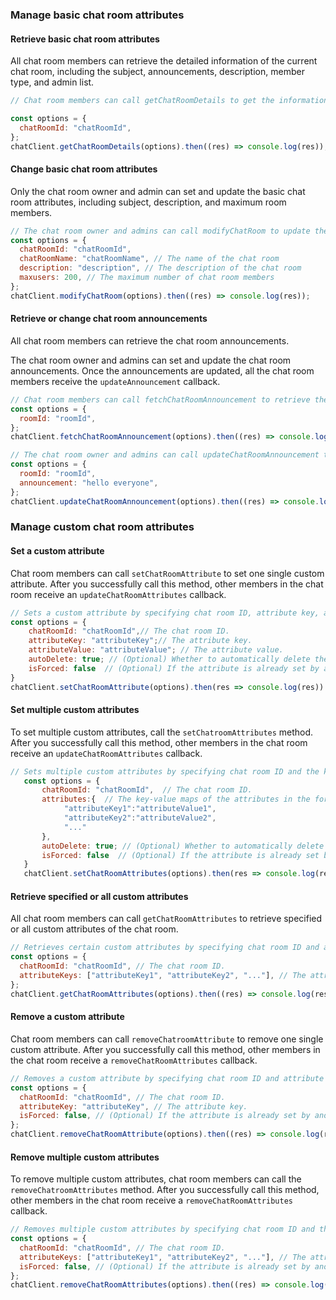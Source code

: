 <PlatformWrapper platform="web">

### Manage basic chat room attributes

#### Retrieve basic chat room attributes

All chat room members can retrieve the detailed information of the current chat room, including the subject, announcements, description, member type, and admin list.

```javascript
// Chat room members can call getChatRoomDetails to get the information of the specified chat room.

const options = {
  chatRoomId: "chatRoomId",
};
chatClient.getChatRoomDetails(options).then((res) => console.log(res));
```

#### Change basic chat room attributes

Only the chat room owner and admin can set and update the basic chat room attributes, including subject, description, and maximum room members.

```javascript
// The chat room owner and admins can call modifyChatRoom to update the chat room attributes.
const options = {
  chatRoomId: "chatRoomId",
  chatRoomName: "chatRoomName", // The name of the chat room
  description: "description", // The description of the chat room
  maxusers: 200, // The maximum number of chat room members
};
chatClient.modifyChatRoom(options).then((res) => console.log(res));
```

#### Retrieve or change chat room announcements

All chat room members can retrieve the chat room announcements.

The chat room owner and admins can set and update the chat room announcements. Once the announcements are updated, all the chat room members receive the `updateAnnouncement` callback.

```javascript
// Chat room members can call fetchChatRoomAnnouncement to retrieve the chat room announcements.
const options = {
  roomId: "roomId",
};
chatClient.fetchChatRoomAnnouncement(options).then((res) => console.log(res));

// The chat room owner and admins can call updateChatRoomAnnouncement to set or update the chat room announcements.
const options = {
  roomId: "roomId",
  announcement: "hello everyone",
};
chatClient.updateChatRoomAnnouncement(options).then((res) => console.log(res));
```

### Manage custom chat room attributes

#### Set a custom attribute

Chat room members can call `setChatRoomAttribute` to set one single custom attribute. After you successfully call this method, other members in the chat room receive an `updateChatRoomAttributes` callback.

```javascript
// Sets a custom attribute by specifying chat room ID, attribute key, and attribute value.
const options = {
    chatRoomId: "chatRoomId",// The chat room ID.
    attributeKey: "attributeKey";// The attribute key.
    attributeValue: "attributeValue"; // The attribute value.
    autoDelete: true; // (Optional) Whether to automatically delete the custom attributes set by a member when the member leaves the chat room.
    isForced: false  // (Optional) If the attribute is already set by another room member, whether to overwrite other members' setting.
}
chatClient.setChatRoomAttribute(options).then(res => console.log(res))
```

#### Set multiple custom attributes

To set multiple custom attributes, call the `setChatroomAttributes` method. After you successfully call this method, other members in the chat room receive an `updateChatRoomAttributes` callback.

```javascript
// Sets multiple custom attributes by specifying chat room ID and the key-value maps of the attributes.
   const options = {
       chatRoomId: "chatRoomId",  // The chat room ID.
       attributes:{  // The key-value maps of the attributes in the format of {"key":"value"}.
            "attributeKey1":"attributeValue1",
        	"attributeKey2":"attributeValue2",
         	"..."
       },
       autoDelete: true; // (Optional) Whether to automatically delete the custom attributes set by a member when the member leaves the chat room.
   	   isForced: false  // (Optional) If the attribute is already set by another room member, whether to overwrite other members' setting.
   }
   chatClient.setChatRoomAttributes(options).then(res => console.log(res))
```

#### Retrieve specified or all custom attributes

All chat room members can call `getChatRoomAttributes` to retrieve specified or all custom attributes of the chat room.

```javascript
// Retrieves certain custom attributes by specifying chat room ID and attribute keys.
const options = {
  chatRoomId: "chatRoomId", // The chat room ID.
  attributeKeys: ["attributeKey1", "attributeKey2", "..."], // The attribute key. If you leave it empty, all custom attributes are returned.
};
chatClient.getChatRoomAttributes(options).then((res) => console.log(res));
```

#### Remove a custom attribute

Chat room members can call `removeChatroomAttribute` to remove one single custom attribute. After you successfully call this method, other members in the chat room receive a `removeChatRoomAttributes` callback.

```javascript
// Removes a custom attribute by specifying chat room ID and attribute key.
const options = {
  chatRoomId: "chatRoomId", // The chat room ID.
  attributeKey: "attributeKey", // The attribute key.
  isForced: false, // (Optional) If the attribute is already set by another room member, whether to overwrite other members' setting.
};
chatClient.removeChatRoomAttribute(options).then((res) => console.log(res));
```

#### Remove multiple custom attributes

To remove multiple custom attributes, chat room members can call the `removeChatroomAttributes` method. After you successfully call this method, other members in the chat room receive a `removeChatRoomAttributes` callback.

```javascript
// Removes multiple custom attributes by specifying chat room ID and the attribute key list.
const options = {
  chatRoomId: "chatRoomId", // The chat room ID.
  attributeKeys: ["attributeKey1", "attributeKey2", "..."], // The attribute keys.
  isForced: false, // (Optional) If the attribute is already set by another room member, whether to overwrite other members' setting.
};
chatClient.removeChatRoomAttributes(options).then((res) => console.log(res));
```

</PlatformWrapper>
